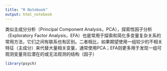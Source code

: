 ```yaml
---
title: "R Notebook"
output: html_notebook
---
```


类似主成分分析（Principal Component Analysis，PCA），探索性因子分析（Exploratory Factor Analysis，EFA）也是常用于探索和简化多变量复杂关系的常用方法，它们之间有联系也有区别。二者相比，如果期望使用一组较少的不相关特征（主成分）来代替大量相关变量，通常使用PCA；EFA则更多用于发现一组可观测变量背后潜在的或无法观测的结构（因子）



```r
library(psych)
```


